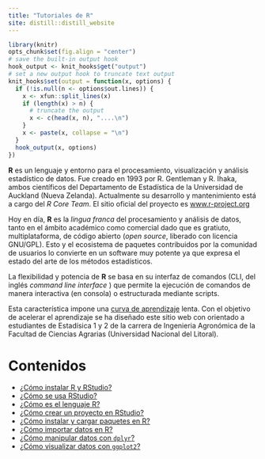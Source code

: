 ```yaml
---
title: "Tutoriales de R"
site: distill::distill_website
---
```


```r
library(knitr)
opts_chunk$set(fig.align = "center")
# save the built-in output hook
hook_output <- knit_hooks$get("output")
# set a new output hook to truncate text output
knit_hooks$set(output = function(x, options) {
  if (!is.null(n <- options$out.lines)) {
    x <- xfun::split_lines(x)
    if (length(x) > n) {
      # truncate the output
      x <- c(head(x, n), "....\n")
    }
    x <- paste(x, collapse = "\n")
  }
  hook_output(x, options)
})
```



**R** es un lenguaje y entorno para el procesamiento, visualización y análisis estadístico de datos. Fue creado en 1993 por R. Gentleman y R. Ihaka, ambos científicos del Departamento de Estadística de la Universidad de Auckland (Nueva Zelanda). Actualmente su desarrollo y mantenimiento está a cargo del _R Core Team_. El sitio oficial del proyecto es [www.r-project.org](www.r-project.org)


Hoy en día, **R** es la _lingua franca_ del procesamiento y análisis de datos, tanto en el ámbito académico como comercial dado que es gratiuto, multiplataforma, de código abierto (_open source_, liberado con licencia GNU/GPL). Esto y el ecosistema de paquetes contribuidos por la comunidad de usuarios lo convierte en un software muy potente ya que expresa el estado del arte de los métodos estadísticos. 

La flexibilidad y potencia de **R** se basa en su interfaz de comandos (CLI, del inglés _command line interface_ ) que permite la ejecución de comandos de manera interactiva (en consola) o estructurada mediante scripts. 



Esta característica impone una [curva de aprendizaje](https://es.wikipedia.org/wiki/Curva_de_aprendizaje) lenta. Con el objetivo de acelerar el aprendizaje se ha diseñado este sitio web con orientado a estudiantes de Estadísica 1 y 2 de la carrera de Ingenieria Agronómica de la Facultad de Ciencias Agrarias (Universidad Nacional del Litoral).

# Contenidos

- [¿Cómo instalar R y RStudio?](https://estadistica-fca.github.io/tutoriales_R/como_instalar_R_Rstudio.html)
- [¿Cómo se usa RStudio?](https://estadistica-fca.github.io/tutoriales_R/primera_sesion.html)
- [¿Cómo es el lenguaje R?](https://estadistica-fca.github.io/tutoriales_R/R_basico.html)
- [¿Cómo crear un proyecto en RStudio?](https://estadistica-fca.github.io/tutoriales_R/como_crear_proyecto_rstudio.html)
- [¿Cómo instalar y cargar paquetes en R?](https://estadistica-fca.github.io/tutoriales_R/como_instalar_y_cargar_paquetes.html)
- [¿Cómo importar datos en R?](https://estadistica-fca.github.io/tutoriales_R/como_importar_datos_en_R.html)
- [¿Cómo manipular datos con `dplyr`?](https://estadistica-fca.github.io/tutoriales_R/introduccion_a_dplyr.html)
- [¿Cómo visualizar datos con `ggplot2`?](https://estadistica-fca.github.io/tutoriales_R/introduccion_a_ggplot2.html)



